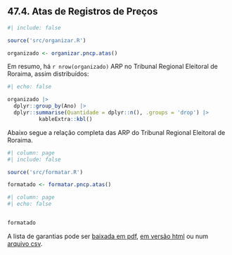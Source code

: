 ## 47.4. Atas de Registros de Preços


```r
#| include: false

source('src/organizar.R')

organizado <- organizar.pncp.atas()

```

Em resumo, há `r nrow(organizado)` ARP no Tribunal Regional Eleitoral de Roraima, assim distribuídos:

``` r
#| echo: false

organizado |>
  dplyr::group_by(Ano) |>
  dplyr::summarise(Quantidade = dplyr::n(), .groups = 'drop') |>
          kableExtra::kbl()


```

Abaixo segue a relação completa das ARP do Tribunal Regional Eleitoral de Roraima.

```r
#| column: page
#| include: false

source('src/formatar.R')

formatado <- formatar.pncp.atas()
```


```r
#| column: page
#| echo: false


formatado
```


A lista de garantias pode ser [baixada em pdf](../saida/atas.pdf), [em versão html](../saida/atas.html) ou num [arquivo csv](../saida/atas.csv).



